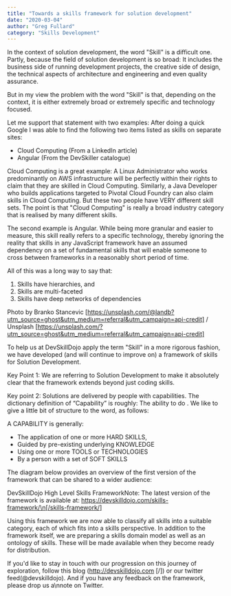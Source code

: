 ```yaml
---
title: "Towards a skills framework for solution development"
date: "2020-03-04"
author: "Greg Fullard"
category: "Skills Development"
---
```

In the context of solution development, the word "Skill" is a difficult one.
Partly, because the field of solution development is so broad: It includes the
business side of running development projects, the creative side of design, the
technical aspects of architecture and engineering and even quality assurance.

But in my view the problem with the word "Skill" is that, depending on the
context, it is either extremely broad or extremely specific and technology
focused.

Let me support that statement with two examples: After doing a quick Google I
was able to find the following two items listed as skills on separate sites:

* Cloud Computing (From a LinkedIn article)
* Angular (From the DevSkiller catalogue)

Cloud Computing is a great example: A Linux Administrator who works
predominantly on AWS infrastructure will be perfectly within their rights to
claim that they are skilled in Cloud Computing. Similarly, a Java Developer who
builds applications targeted to Pivotal Cloud Foundry can also claim skills in
Cloud Computing. But these two people have VERY different skill sets. The point
is that "Cloud Computing" is really a broad industry category that is realised
by many different skills.

The second example is Angular. While being more granular and easier to measure,
this skill really refers to a specific technology, thereby ignoring the reality
that skills in any JavaScript framework have an assumed dependency on a set of
fundamental skills that will enable someone to cross between frameworks in a
reasonably short period of time. 

All of this was a long way to say that:

1. Skills have hierarchies, and
2. Skills are multi-faceted
3. Skills have deep networks of dependencies

Photo by Branko Stancevic
[https://unsplash.com/@landb?utm_source=ghost&utm_medium=referral&utm_campaign=api-credit] 
/ Unsplash
[https://unsplash.com/?utm_source=ghost&utm_medium=referral&utm_campaign=api-credit]

To help us at DevSkillDojo apply the term "Skill" in a more rigorous fashion, we
have developed (and will continue to improve on) a framework of skills for
Solution Development.

Key Point 1: We are referring to Solution Development to make it absolutely
clear that the framework extends beyond just coding skills.

Key point 2: Solutions are delivered by people with capabilities. The dictionary
definition of “Capability” is roughly: The ability to do <something>. We like to
give a little bit of structure to the word, as follows:

A CAPABILITY is generally:

* The application of one or more HARD SKILLS,
* Guided by pre-existing underlying KNOWLEDGE
* Using one or more TOOLS or TECHNOLOGIES
* By a person with a set of SOFT SKILLS

The diagram below provides an overview of the first version of the framework
that can be shared to a wider audience:

DevSkillDojo High Level Skills FrameworkNote: The latest version of the
framework is available at: https://devskilldojo.com/skills-framework/\n[/skills-framework/]

Using this framework we are now able to classify all skills into a suitable 
category, each of which fits into a skills perspective. In addition to the
framework itself, we are preparing a skills domain model as well as an ontology
of skills. These will be made available when they become ready for distribution.

If you'd like to stay in touch with our progression on this journey of
exploration, follow this blog (http://devskilldojo.com [/]) or our twitter feed(@devskilldojo). 
And if you have any feedback on the framework, please drop us a\nnote on Twitter.
           
